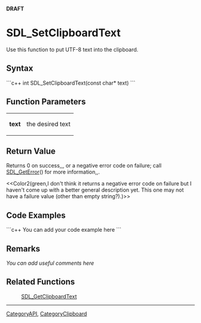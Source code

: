 <!-- pragma section-numbers off -->
<!-- pragma camelcase off -->
'''DRAFT'''

= SDL_SetClipboardText =
Use this function to put UTF-8 text into the clipboard.


== Syntax ==
```c++
int SDL_SetClipboardText(const char* text)
```

== Function Parameters ==
{|
|'''text'''
|the desired text
|}

== Return Value ==
Returns 0 on success,,, or a negative error code on failure; call [[SDL_GetError]]() for more information,,.

<<Color2(green,I don't think it returns a negative error code on failure but I haven't come up with a better general description yet.  This one may not have a failure value (other than empty string?).)>>

== Code Examples ==
```c++
You can add your code example here
```

== Remarks ==
''You can add useful comments here''

== Related Functions ==
:[[SDL_GetClipboardText]]

----
[[CategoryAPI]], [[CategoryClipboard]]
